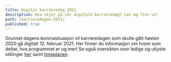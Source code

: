 ```yaml
---
title: Digital karrieredag 2021
description: Hva skjer på vår digitale karrieredag? Les og finn ut!
path: /karrieredagen-2021/
published: true
---
```



Grunnet dagens koronasituasjon vil karrieredagen som skulle gått høsten 2020 gå
digitalt 12. februar 2021. Her finner du informasjon om hvem som deltar, hva
programmet er og mer! Se også oversikten over ledige og utlyste stillinger
[her](/jobb/) samt [timeplanen](/timeplan/).

<Attendees title="Bedrifter som deltar" />
